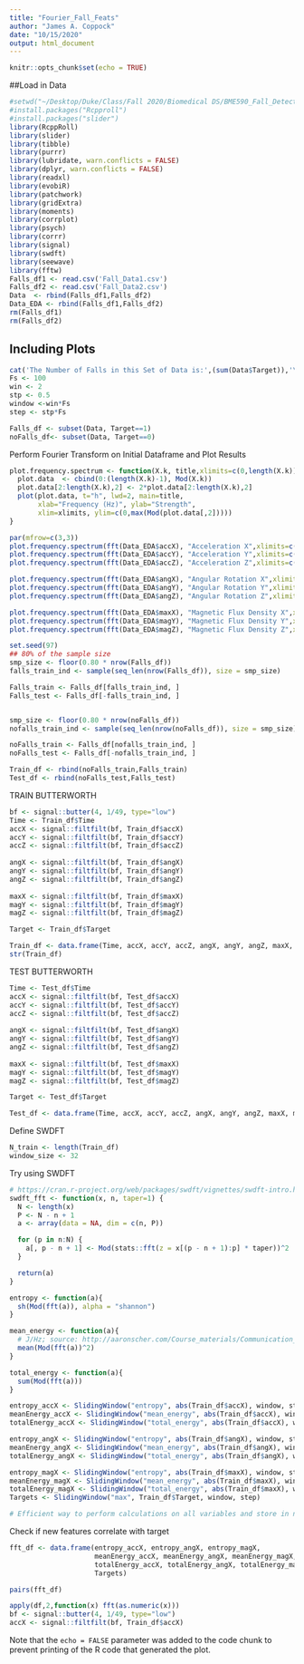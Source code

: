 ```yaml
---
title: "Fourier_Fall_Feats"
author: "James A. Coppock"
date: "10/15/2020"
output: html_document
---
```


```r
knitr::opts_chunk$set(echo = TRUE)
```

##Load in Data

```r
#setwd("~/Desktop/Duke/Class/Fall 2020/Biomedical DS/BME590_Fall_Detection")
#install.packages("Rcpproll")
#install.packages("slider")
library(RcppRoll)
library(slider)
library(tibble)
library(purrr)
library(lubridate, warn.conflicts = FALSE)
library(dplyr, warn.conflicts = FALSE)
library(readxl)
library(evobiR)
library(patchwork)
library(gridExtra)
library(moments)
library(corrplot)
library(psych)
library(corrr)
library(signal)
library(swdft)
library(seewave)
library(fftw)
Falls_df1 <- read.csv('Fall_Data1.csv')
Falls_df2 <- read.csv('Fall_Data2.csv')
Data  <- rbind(Falls_df1,Falls_df2)
Data_EDA <- rbind(Falls_df1,Falls_df2)
rm(Falls_df1)
rm(Falls_df2)
```

## Including Plots


```r
cat('The Number of Falls in this Set of Data is:',(sum(Data$Target)),'\n')
Fs <- 100
win <- 2
stp <- 0.5
window <-win*Fs
step <- stp*Fs

Falls_df <- subset(Data, Target==1)
noFalls_df<- subset(Data, Target==0)

```

Perform Fourier Transform on Initial Dataframe and Plot Results

```r

plot.frequency.spectrum <- function(X.k, title,xlimits=c(0,length(X.k))) {
  plot.data  <- cbind(0:(length(X.k)-1), Mod(X.k))
  plot.data[2:length(X.k),2] <- 2*plot.data[2:length(X.k),2] 
  plot(plot.data, t="h", lwd=2, main=title, 
       xlab="Frequency (Hz)", ylab="Strength",
       xlim=xlimits, ylim=c(0,max(Mod(plot.data[,2]))))
}

par(mfrow=c(3,3))
plot.frequency.spectrum(fft(Data_EDA$accX), "Acceleration X",xlimits=c(0,50))
plot.frequency.spectrum(fft(Data_EDA$accY), "Acceleration Y",xlimits=c(0,50))
plot.frequency.spectrum(fft(Data_EDA$accZ), "Acceleration Z",xlimits=c(0,50))

plot.frequency.spectrum(fft(Data_EDA$angX), "Angular Rotation X",xlimits=c(0,50))
plot.frequency.spectrum(fft(Data_EDA$angY), "Angular Rotation Y",xlimits=c(0,50))
plot.frequency.spectrum(fft(Data_EDA$angZ), "Angular Rotation Z",xlimits=c(0,50))

plot.frequency.spectrum(fft(Data_EDA$maxX), "Magnetic Flux Density X",xlimits=c(0,50))
plot.frequency.spectrum(fft(Data_EDA$magY), "Magnetic Flux Density Y",xlimits=c(0,50))
plot.frequency.spectrum(fft(Data_EDA$magZ), "Magnetic Flux Density Z",xlimits=c(0,50))

```

```r
set.seed(97)
## 80% of the sample size
smp_size <- floor(0.80 * nrow(Falls_df))
falls_train_ind <- sample(seq_len(nrow(Falls_df)), size = smp_size)

Falls_train <- Falls_df[falls_train_ind, ]
Falls_test <- Falls_df[-falls_train_ind, ]


smp_size <- floor(0.80 * nrow(noFalls_df))
nofalls_train_ind <- sample(seq_len(nrow(noFalls_df)), size = smp_size)

noFalls_train <- Falls_df[nofalls_train_ind, ]
noFalls_test <- Falls_df[-nofalls_train_ind, ]

Train_df <- rbind(noFalls_train,Falls_train)
Test_df <- rbind(noFalls_test,Falls_test)
```

TRAIN BUTTERWORTH
```r
bf <- signal::butter(4, 1/49, type="low")
Time <- Train_df$Time
accX <- signal::filtfilt(bf, Train_df$accX)
accY <- signal::filtfilt(bf, Train_df$accY)
accZ <- signal::filtfilt(bf, Train_df$accZ)
  
angX <- signal::filtfilt(bf, Train_df$angX)
angY <- signal::filtfilt(bf, Train_df$angY)
angZ <- signal::filtfilt(bf, Train_df$angZ)
  
maxX <- signal::filtfilt(bf, Train_df$maxX)
magY <- signal::filtfilt(bf, Train_df$magY)
magZ <- signal::filtfilt(bf, Train_df$magZ)

Target <- Train_df$Target

Train_df <- data.frame(Time, accX, accY, accZ, angX, angY, angZ, maxX, magY, magZ, Target)
str(Train_df)
```

TEST BUTTERWORTH
```r
Time <- Test_df$Time
accX <- signal::filtfilt(bf, Test_df$accX)
accY <- signal::filtfilt(bf, Test_df$accY)
accZ <- signal::filtfilt(bf, Test_df$accZ)
  
angX <- signal::filtfilt(bf, Test_df$angX)
angY <- signal::filtfilt(bf, Test_df$angY)
angZ <- signal::filtfilt(bf, Test_df$angZ)
  
maxX <- signal::filtfilt(bf, Test_df$maxX)
magY <- signal::filtfilt(bf, Test_df$magY)
magZ <- signal::filtfilt(bf, Test_df$magZ)

Target <- Test_df$Target

Test_df <- data.frame(Time, accX, accY, accZ, angX, angY, angZ, maxX, magY, magZ, Target)
```

Define SWDFT

```r

N_train <- length(Train_df)
window_size <- 32

```

Try using SWDFT

```r

# https://cran.r-project.org/web/packages/swdft/vignettes/swdft-intro.html (useful)
swdft_fft <- function(x, n, taper=1) {
  N <- length(x)
  P <- N - n + 1
  a <- array(data = NA, dim = c(n, P))

  for (p in n:N) {
    a[, p - n + 1] <- Mod(stats::fft(z = x[(p - n + 1):p] * taper))^2
  }

  return(a)
}

entropy <- function(a){
  sh(Mod(fft(a)), alpha = "shannon")
}

mean_energy <- function(a){
  # J/Hz; source: http://aaronscher.com/Course_materials/Communication_Systems/documents/Energy_signals_matlab_tutorial.pdf
  mean(Mod(fft(a))^2)
}

total_energy <- function(a){
  sum(Mod(fft(a)))
}

entropy_accX <- SlidingWindow("entropy", abs(Train_df$accX), window, step)
meanEnergy_accX <- SlidingWindow("mean_energy", abs(Train_df$accX), window, step)
totalEnergy_accX <- SlidingWindow("total_energy", abs(Train_df$accX), window, step)

entropy_angX <- SlidingWindow("entropy", abs(Train_df$angX), window, step)
meanEnergy_angX <- SlidingWindow("mean_energy", abs(Train_df$angX), window, step)
totalEnergy_angX <- SlidingWindow("total_energy", abs(Train_df$angX), window, step)

entropy_magX <- SlidingWindow("entropy", abs(Train_df$maxX), window, step)
meanEnergy_magX <- SlidingWindow("mean_energy", abs(Train_df$maxX), window, step)
totalEnergy_magX <- SlidingWindow("total_energy", abs(Train_df$maxX), window, step)
Targets <- SlidingWindow("max", Train_df$Target, window, step)

# Efficient way to perform calculations on all variables and store in new dataframe? Old way I did it in EDA.RMD could work, but it's very inefficient. 

```

Check if new features correlate with target

```r

fft_df <- data.frame(entropy_accX, entropy_angX, entropy_magX,
                     meanEnergy_accX, meanEnergy_angX, meanEnergy_magX,
                     totalEnergy_accX, totalEnergy_angX, totalEnergy_magX,
                     Targets)

pairs(fft_df)

```


```r
apply(df,2,function(x) fft(as.numeric(x)))
bf <- signal::butter(4, 1/49, type="low")
accX <- signal::filtfilt(bf, Train_df$accX)
```

Note that the `echo = FALSE` parameter was added to the code chunk to prevent printing of the R code that generated the plot.
